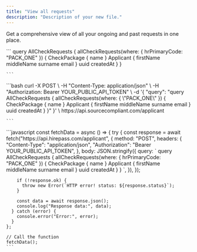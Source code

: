 ```yaml
---
title: "View all requests"
description: "Description of your new file."
---
```


Get a comprehensive view of all your ongoing and past requests in one place.

<Tabs>
  <Tab title="GraphQL">
    ```
    query AllCheckRequests {
        allCheckRequests(where: { hrPrimaryCode: "PACK_ONE" }) {
            CheckPackage {
                name
            }
            Applicant {
                firstName
                middleName
                surname
                email
            }
            uuid
            createdAt
        }
    }
    
    ```
  </Tab>
  <Tab title="cURL">
    ```bash
    curl -X POST \
         -H "Content-Type: application/json" \
         -H "Authorization: Bearer YOUR_PUBLIC_API_TOKEN" \
         -d '{
           "query": "query AllCheckRequests { 
             allCheckRequests(where: { \"PACK_ONE\" }) { 
               CheckPackage { 
                 name 
               } 
               Applicant { 
                 firstName 
                 middleName 
                 surname 
                 email 
               } 
               uuid 
               createdAt 
             } 
           }"
         }' \
         https://api.sourcecompliant.com/applicant
    
    ```
  </Tab>
  <Tab title="Javascript">
    ```javascript
    const fetchData = async () => {
      try {
        const response = await fetch("https://api.hirepass.com/applicant", {
          method: "POST",
          headers: {
            "Content-Type": "application/json",
            "Authorization": "Bearer YOUR_PUBLIC_API_TOKEN",
          },
          body: JSON.stringify({
            query: `
              query AllCheckRequests {
                allCheckRequests(where: { hrPrimaryCode: "PACK_ONE" }) {
                  CheckPackage {
                    name
                  }
                  Applicant {
                    firstName
                    middleName
                    surname
                    email
                  }
                  uuid
                  createdAt
                }
              }
            `,
          }),
        });
    
        if (!response.ok) {
          throw new Error(`HTTP error! status: ${response.status}`);
        }
    
        const data = await response.json();
        console.log("Response data:", data);
      } catch (error) {
        console.error("Error:", error);
      }
    };
    
    // Call the function
    fetchData();
    ```
  </Tab>
</Tabs>
